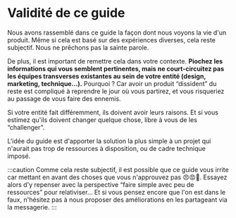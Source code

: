 # Validité de ce guide

Nous avons rassemblé dans ce guide la façon dont nous voyons la vie d'un produit. Même si cela est basé sur des expériences diverses, cela reste subjectif. Nous ne prêchons pas la sainte parole.

De plus, il est important de remettre cela dans votre contexte. **Piochez les informations qui vous semblent pertinentes, mais ne court-circuitez pas les équipes transverses existantes au sein de votre entité (design, marketing, technique…).** Pourquoi ? Car avoir un produit “dissident” du reste est compliqué à reprendre le jour où vous partirez, et vous risqueriez au passage de vous faire des ennemis.

Si votre entité fait différemment, ils doivent avoir leurs raisons. Et si vous estimez qu'ils doivent changer quelque chose, libre à vous de les “challenger”.

L'idée du guide est d'apporter la solution la plus simple à un projet qui n'aurait pas trop de ressources à disposition, ou de cadre technique imposé.

:::caution
Comme cela reste subjectif, il est possible que ce guide vous irrite car mettant en avant des choses que vous n'approuvez pas 😠😡🤬. Essayez alors d'y repenser avec la perspective “faire simple avec peu de ressources” pour relativiser… Et si vous pensez encore que l'on est dans le faux, n'hésitez pas à nous proposer des améliorations en les partageant via la messagerie.
:::
